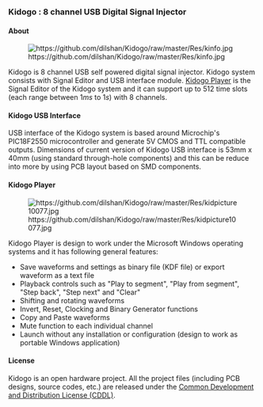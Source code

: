 === Kidogo : 8 channel USB Digital Signal Injector ===

==== About ====

[[File:https://github.com/dilshan/Kidogo/raw/master/Res/kinfo.jpg|center]]

Kidogo is 8 channel USB self powered digital signal injector. Kidogo system consists with Signal Editor and USB interface module. [https://github.com/downloads/dilshan/Kidogo/KidogoPlayer10077.zip Kidogo Player] is the Signal Editor of the Kidogo system and it can support up to 512 time slots (each range between 1''ms'' to 1''s'') with 8 channels.

==== Kidogo USB Interface ====

USB interface of the Kidogo system is based around Microchip's PIC18F2550 microcontroller and generate 5V CMOS and TTL compatible outputs. Dimensions of current version of Kidogo USB interface is 53mm x 40mm (using standard through-hole components) and this can be reduce into more by using PCB layout based on SMD components. 

==== Kidogo Player ====

[[File:https://github.com/dilshan/Kidogo/raw/master/Res/kidpicture10077.jpg|center]]

Kidogo Player is design to work under the Microsoft Windows operating systems and it has following general features:

* Save waveforms and settings as binary file (KDF file) or export waveform as a text file
* Playback controls such as "Play to segment", "Play from segment", "Step back", "Step next" and "Clear"
* Shifting and rotating waveforms
* Invert, Reset, Clocking and Binary Generator functions
* Copy and Paste waveforms
* Mute function to each individual channel
* Launch without any installation or configuration (design to work as portable Windows application)

==== License ====

Kidogo is an open hardware project. All the project files (including PCB designs, source codes, etc.) are released under the [https://github.com/dilshan/Kidogo/blob/master/cddl.txt Common Development and Distribution License (CDDL)].